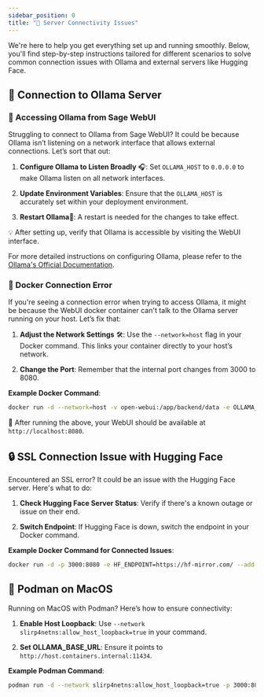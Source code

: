 ```yaml
---
sidebar_position: 0
title: "🚧 Server Connectivity Issues"
---
```


We're here to help you get everything set up and running smoothly. Below, you'll find step-by-step instructions tailored for different scenarios to solve common connection issues with Ollama and external servers like Hugging Face.

## 🌟 Connection to Ollama Server

### 🚀 Accessing Ollama from Sage WebUI

Struggling to connect to Ollama from Sage WebUI? It could be because Ollama isn’t listening on a network interface that allows external connections. Let’s sort that out:

1. **Configure Ollama to Listen Broadly** 🎧:
   Set `OLLAMA_HOST` to `0.0.0.0` to make Ollama listen on all network interfaces.

2. **Update Environment Variables**:
   Ensure that the `OLLAMA_HOST` is accurately set within your deployment environment.

3. **Restart Ollama**🔄:
   A restart is needed for the changes to take effect.

💡 After setting up, verify that Ollama is accessible by visiting the WebUI interface.

For more detailed instructions on configuring Ollama, please refer to the [Ollama's Official Documentation](https://github.com/ollama/ollama/blob/main/docs/faq.md#setting-environment-variables-on-linux).

### 🐳 Docker Connection Error

If you're seeing a connection error when trying to access Ollama, it might be because the WebUI docker container can't talk to the Ollama server running on your host. Let’s fix that:

1. **Adjust the Network Settings** 🛠️:
   Use the `--network=host` flag in your Docker command. This links your container directly to your host’s network.

2. **Change the Port**:
   Remember that the internal port changes from 3000 to 8080.

**Example Docker Command**:
```bash
docker run -d --network=host -v open-webui:/app/backend/data -e OLLAMA_BASE_URL=http://127.0.0.1:11434 --name open-webui --restart always ghcr.io/Startr/AI-WEB-openwebui:main
```
🔗 After running the above, your WebUI should be available at `http://localhost:8080`.

## 🔒 SSL Connection Issue with Hugging Face

Encountered an SSL error? It could be an issue with the Hugging Face server. Here's what to do:

1. **Check Hugging Face Server Status**:
   Verify if there's a known outage or issue on their end.

2. **Switch Endpoint**:
   If Hugging Face is down, switch the endpoint in your Docker command.

**Example Docker Command for Connected Issues**:
```bash
docker run -d -p 3000:8080 -e HF_ENDPOINT=https://hf-mirror.com/ --add-host=host.docker.internal:host-gateway -v open-webui:/app/backend/data --name open-webui --restart always ghcr.io/Startr/AI-WEB-openwebui:main
```

## 🍏 Podman on MacOS

Running on MacOS with Podman? Here’s how to ensure connectivity:

1. **Enable Host Loopback**:
   Use `--network slirp4netns:allow_host_loopback=true` in your command.

2. **Set OLLAMA_BASE_URL**:
   Ensure it points to `http://host.containers.internal:11434`.

**Example Podman Command**:
```bash
podman run -d --network slirp4netns:allow_host_loopback=true -p 3000:8080 -e OLLAMA_BASE_URL=http://host.containers.internal:11434 -v open-webui:/app/backend/data --name open-webui --restart always ghcr.io/Startr/AI-WEB-openwebui:main
```

